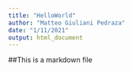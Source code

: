 ```yaml
---
title: "HelloWorld"
author: "Matteo Giuliani Pedraza"
date: "1/11/2021"
output: html_document
---
```


##This is a markdown file